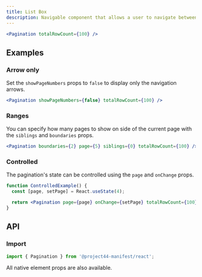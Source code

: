 ```yaml
---
title: List Box
description: Navigable component that allows a user to navigate between a range of pages.
---
```


```jsx
<Pagination totalRowCount={100} />
```

## Examples

### Arrow only

Set the `showPageNumbers` props to `false` to display only the navigation arrows.

```jsx
<Pagination showPageNumbers={false} totalRowCount={100} />
```

### Ranges

You can specify how many pages to show on side of the current page with the `siblings` and `boundaries` props.

```jsx
<Pagination boundaries={2} page={5} siblings={0} totalRowCount={100} />
```

### Controlled

The pagination's state can be controlled using the `page` and `onChange` props.

```jsx
function ControlledExample() {
  const [page, setPage] = React.useState(4);

  return <Pagination page={page} onChange={setPage} totalRowCount={100} />;
}
```

## API

### Import

```js
import { Pagination } from '@project44-manifest/react';
```

All native element props are also available.

<PropsTable of="Pagination" />
